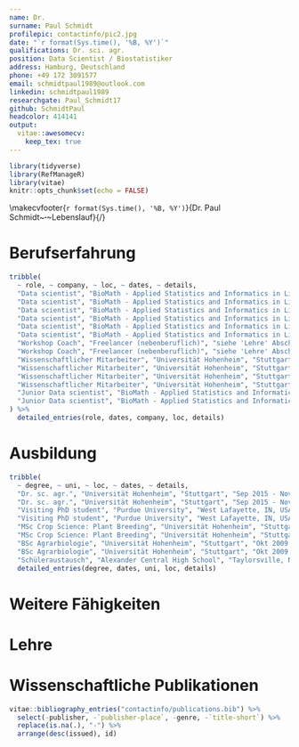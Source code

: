 ```yaml
---
name: Dr.
surname: Paul Schmidt
profilepic: contactinfo/pic2.jpg
date: "`r format(Sys.time(), '%B, %Y')`"
qualifications: Dr. sci. agr.
position: Data Scientist / Biostatistiker
address: Hamburg, Deutschland
phone: +49 172 3091577
email: schmidtpaul1989@outlook.com
linkedin: schmidtpaul1989
researchgate: Paul_Schmidt17
github: SchmidtPaul
headcolor: 414141
output: 
  vitae::awesomecv:
    keep_tex: true
---
```

  
```r
library(tidyverse)
library(RefManageR)
library(vitae)
knitr::opts_chunk$set(echo = FALSE)
```

<!-- Overwrite the default footer to have 1/n page numbering: -->
\makecvfooter{`r format(Sys.time(), '%B, %Y')`}{Dr. Paul Schmidt~~~·~~~Lebenslauf}{\thepage/\pageref{LastPage}}

# Berufserfahrung

```r
tribble(
  ~ role, ~ company, ~ loc, ~ dates, ~ details,
  "Data scientist", "BioMath - Applied Statistics and Informatics in Life Sciences", "Rostock & Hamburg", "Seit Jan 2019", "Verschiedene statistische Analysen von Rohdaten bis zum Schlussbericht für z.B. jährliches post-market Monitoring (Umfrage; Landwirtschaft), Risikobewertung (Metaanalyse; Epidemiologie), mehrjähriger Feldversuche (Experiment; Umwelt), Geografische Verteilung (GIS; Landesamt)",
  "Data scientist", "BioMath - Applied Statistics and Informatics in Life Sciences", "Rostock & Hamburg", "Seit Jan 2019", "Implementierung neuer / Optimierung vorhandener SOPs (z.B. für systematic literature reviews und Metaanalysen), indem beispielsweise die Funktionalität vorhandener Software besser genutzt wird und zusätzlich ergänzende Software/Tools eingesetzt werden",
  "Data scientist", "BioMath - Applied Statistics and Informatics in Life Sciences", "Rostock & Hamburg", "Seit Jan 2019", "Koordination der Kommunikation und des Zeitmanagements von Projekten",
  "Data scientist", "BioMath - Applied Statistics and Informatics in Life Sciences", "Rostock & Hamburg", "Seit Jan 2019", "Durchführung von detaillierten Recherchen und Verfassen von wissenschaftlichen Texten",
  "Data scientist", "BioMath - Applied Statistics and Informatics in Life Sciences", "Rostock & Hamburg", "Seit Jan 2019", "Entwicklung und Durchführung von statistischen Workshops",
  "Data scientist", "BioMath - Applied Statistics and Informatics in Life Sciences", "Rostock & Hamburg", "Seit Jan 2019", "Zuarbeit für / Korrekturlesen von speziell englischen Entwürfen von Anträgen, Berichten und wissenschaftlichen Publikationen",
  "Workshop Coach", "Freelancer (nebenberuflich)", "siehe 'Lehre' Abschnitt unten", "Seit Nov 2018", "Entwicklung und Durchführung von Workshops zu Statistik mit R; der genaue Inhalt und die Kurssprache in Absprache mit dem Auftraggeber",
  "Workshop Coach", "Freelancer (nebenberuflich)", "siehe 'Lehre' Abschnitt unten", "Seit Nov 2018", "Bereitstellung des Kursmaterials auf eigener Webseite (siehe 'Weitere Fähigkeiten' Abschnitt unten)",
  "Wissenschaftlicher Mitarbeiter", "Universität Hohenheim", "Stuttgart", "Sep 2015 - Dez 2018", "Persönliche Beratung (von Einzeltermin bis projektbegleitend) für Studenten und wissenschaftliche Mitarbeiter hinsichtlich Versuchsdesign, Datenverarbeitung, statistischer Analysen und/oder Ergebnisdarstellung",
  "Wissenschaftlicher Mitarbeiter", "Universität Hohenheim", "Stuttgart", "Sep 2015 - Dez 2018", "Entwicklung, Organisation und Durchführung jährlicher statistischer Auswertungen von Versuchen zur Ertragsstabilität für eine externe Firma",
  "Wissenschaftlicher Mitarbeiter", "Universität Hohenheim", "Stuttgart", "Sep 2015 - Dez 2018", "Entwicklung, Organisation und Durchführung von Workshops zu Statistik mit R und SAS",
  "Wissenschaftlicher Mitarbeiter", "Universität Hohenheim", "Stuttgart", "Sep 2015 - Dez 2018", "Betreuung einer MSc Thesis",
  "Junior Data scientist", "BioMath - Applied Statistics and Informatics in Life Sciences", "Rostock, Germany", "Jan 2015 - Aug 2015", "Optimierung statistischer Analysen von monitoring-Daten",
  "Junior Data scientist", "BioMath - Applied Statistics and Informatics in Life Sciences", "Rostock, Germany", "Jan 2015 - Aug 2015", "Implementierung von SOPs zu systematic literature reviews",
) %>% 
  detailed_entries(role, dates, company, loc, details)
```

# Ausbildung

```r
tribble(
  ~ degree, ~ uni, ~ loc, ~ dates, ~ details,
  "Dr. sc. agr.", "Universität Hohenheim", "Stuttgart", "Sep 2015 - Nov 2019", "DFG-geförderter Doktorand im Fachgebiet Biostatistik unter Prof. Dr. Hans-Peter Piepho",
  "Dr. sc. agr.", "Universität Hohenheim", "Stuttgart", "Sep 2015 - Nov 2019", "Kumulative Doktorarbeit: 'Estimating heritability in plant breeding programs' benotet mit 'magna cum laude'",
  "Visiting PhD student", "Purdue University", "West Lafayette, IN, USA", "Sep 2015 - Dez 2015", "Gastdoktorand im Fachgebiet statistical bioinformatics unter Prof. Dr. Rebecca Whitbeck Doerge",
  "Visiting PhD student", "Purdue University", "West Lafayette, IN, USA", "Sep 2015 - Dez 2015", "Durch Eigeninitiative organisiert um den wissenschaftlichen Austausch und so die Inspiration zu Beginn meiner Doktorarbeit anzuregen",
  "MSc Crop Science: Plant Breeding", "Universität Hohenheim", "Stuttgart", "Okt 2012 - Dez 2014", "Vertiefung in Biostatistik und Pflanzenzüchtung (Gesamtnote 1,4)",
  "MSc Crop Science: Plant Breeding", "Universität Hohenheim", "Stuttgart", "Okt 2012 - Dez 2014", "MSc Thesis: 'Statistical Evaluation and Analysis of PACTS trials as a series of on-farm strip trials without replicates' benotet mit 1,0",
  "BSc Agrarbiologie", "Universität Hohenheim", "Stuttgart", "Okt 2009 - Sep 2012", "Vertiefung in Genetik und Pflanzenwissenschaften  (Gesamtnote 1,9)",
  "BSc Agrarbiologie", "Universität Hohenheim", "Stuttgart", "Okt 2009 - Sep 2012", "BSc Thesis: 'Cumulative effects of glyphosate trace concentrations during root exposition of winter wheat' benotet mit 1,0",
  "Schüleraustausch", "Alexander Central High School", "Taylorsville, NC, USA", "Aug 2006 - Jul 2007", "Vollendung des Abschlussjahres samt Erhalt eines High School Diploms") %>% 
  detailed_entries(degree, dates, uni, loc, details)
```

# Weitere Fähigkeiten

\begin{cvskills}

  \cvskill  {Generell}
  {Teamfähigkeit, Kommunikation, strukturiertes Arbeiten, Zeitmanagement, Problemlösung, zielorientiert} 
  
  \cvskill  {Sprachen}
  {Deutsch (Muttersprache), Englisch (kompetente, professionelle Sprachverwendung)}
  
  \cvskill  {Software}
  {R, SAS, SPSS, ASReml, Excel, Word, PowerPoint, Citavi, Adobe Acrobat Pro, Latex, C\#, SQL} 
  
  \cvskill  {Statistik}
  {(generalisierte) lineare (gemischte) Modelle, explorative \& deskriptive Datenauswertung, Versuchsdesign} 
  
  \cvskill  {Präsentation}
  {Datenvisualisierung, Datenanalysebericht, wissenschaftliche Publikationen, Präsentationen} 
  
  \cvskill{Webseiten}{https://schmidtpaul.github.io/MMFAIR/0contactinfo.html}

\end{cvskills}

# Lehre

\begin{cvhonors}

  \cvhonor
    {Workshopleiter  }
    {Data Science in den Naturwiss. mit R (Teil 2)}
    {Thünen Inst. Braunschweig (via zoom), 3d}
    {Jul 2021  }  

  \cvhonor
    {Workshopleiter  }
    {Data Science in den Naturwiss. mit R (Teil 1)}
    {Thünen Inst. Braunschweig (via zoom), 3d}
    {Mai 2021  }  

  \cvhonor
    {Workshopleiter  }
    {Data Science in den Naturwiss. mit R (Teil 2)}
    {Thünen Inst. Braunschweig (via zoom), 3d}
    {Mär 2021  }  

  \cvhonor
    {Workshopleiter  }
    {Planning exp. designs, rep. measures, and their analyses in R}
    {Uni Kassel (via zoom), 2d}
    {Nov 2020  }
    
  \cvhonor
    {Workshopleiter  }
    {Data Science in den Naturwiss. mit R (Teil 1)}
    {Thünen Inst. Braunschweig (via zoom), 3d}
    {Nov 2020  } 
    
  \cvhonor
    {Workshopleiter  }
    {Experimental Design - Practicals in R}
    {CIHEAM Saragossa (via zoom), 2d}
    {Okt 2020  }

  \cvhonor
    {Workshopleiter  }
    {Real-time consultation on statistics and mixed models in R}
    {Uni Kassel, 2d}
    {Mär 2020  }
    
  \cvhonor
    {Workshopleiter  }
    {Basics of applied statistics}
    {Uni Rostock, 2d}
    {Dez 2019  }
  
  \cvhonor
    {Workshopleiter  }
    {Data Science in den Naturwiss. mit R (Teil 2)}
    {Thünen Inst. Braunschweig, 3d}
    {Nov 2019  }    

  \cvhonor
    {Workshopleiter  }
    {Data Science in den Naturwiss. mit R (Teil 1)}
    {Thünen Inst. Braunschweig, 3d}
    {Okt 2019  }      

  \cvhonor
    {Workshopleiter  }
    {Essential basics of statistics}
    {Uni Rostock, 2d}
    {Sep 2019  }  

  \cvhonor
    {Workshopleiter  }
    {Gemischte Modelle in R}
    {Thünen Inst. Braunschweig, 3d}
    {Nov 2018  }  
    
  \cvhonor
    {Workshopleiter  }
    {Implementation of yield stability assessment with ASReml-R}
    {Bangladesh Rice Research Inst., Gazipur, 3h}
    {Mai 2018  }
    
  \cvhonor
    {Workshopleiter  }
    {Statistical analysis with SAS (monatlich)}
    {Uni Hohenheim, Stuttgart, 3d}
    {2016-2018  }
    
  \cvhonor
    {Workshopleiter  }
    {Statistical analysis with R (monatlich)}
    {Uni Hohenheim, Stuttgart, 3d}
    {2016-2018  }
    
  \cvhonor
    {Lehrassistent  }
    {Biometrie / Statistik (wöchentlich)}
    {Uni Hohenheim, Stuttgart, 4h}
    {2016-2018  }
        
\end{cvhonors}

# Wissenschaftliche Publikationen

\footnotesize

```r
vitae::bibliography_entries("contactinfo/publications.bib") %>%
  select(-publisher, -`publisher-place`, -genre, -`title-short`) %>% 
  replace(is.na(.), "-") %>% 
  arrange(desc(issued), id)
```

